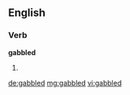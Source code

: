 ==English==

===Verb===
'''gabbled'''

# {{past of|gabble}}

[[de:gabbled]]
[[mg:gabbled]]
[[vi:gabbled]]